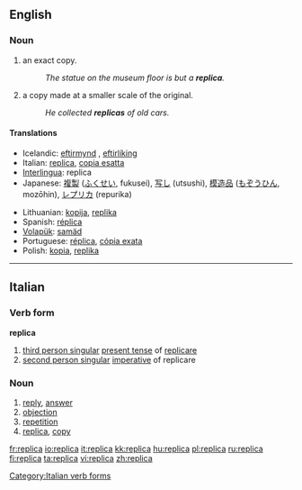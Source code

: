 ==English==

===Noun===
{{en-noun}}

# an exact copy.
#:''The statue on the museum floor is but a '''replica'''.''
# a copy made at a smaller scale of the original.
#:''He collected '''replicas''' of old cars.''

====Translations====
{{trans-top|an exact copy}}
*Icelandic: [[eftirmynd]] {{f}}, [[eftirlíking]] {{f}}
*Italian: [[replica]], [[copia esatta]]
*[[Interlingua]]: replica
*Japanese: [[複製]] ([[ふくせい]], fukusei), [[写し]] (utsushi), [[模造品]] ([[もぞうひん]], mozōhin), [[レプリカ]] (repurika)
{{trans-mid}}
*Lithuanian: [[kopija]], [[replika]]
*Spanish: [[réplica]]
*[[Volapük]]: [[samäd]]
*Portuguese: [[réplica]], [[cópia exata]]
*Polish: [[kopia]], [[replika]]
{{trans-bottom}}

----

==Italian==

===Verb form===
'''replica'''

# [[third person singular]]  [[present tense]] of [[replicare]]
# [[second person singular]] [[imperative]] of replicare

===Noun===
{{it-noun|replic|f|a|he}}

# [[reply]], [[answer]]
# [[objection]]
# [[repetition]]
# [[replica]], [[copy]]

[[Category:Italian verb forms]]

[[fr:replica]]
[[io:replica]]
[[it:replica]]
[[kk:replica]]
[[hu:replica]]
[[pl:replica]]
[[ru:replica]]
[[fi:replica]]
[[ta:replica]]
[[vi:replica]]
[[zh:replica]]